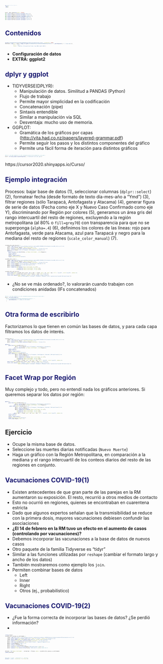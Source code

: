 ```yaml
---
title: "Curso Introductorio al uso de R Studio- Clase 4 (Raspado de la olla)"
output:
  ioslides_presentation:
    autosize: true
    transition: slower
    logo: logo.png
    code_folding: hide
    toc_float: TRUE 
---
```


<style>
.superbigimage{
    overflow-y:scroll;
    white-space: nowrap;
}
.superbigimage img{
    overflow-y: scroll;
    overflow-x: hidden;
}
.p {
  text-align: right;
}
.reveal section p {
    font-size: 0.5em;
}
.reveal .slides section .slideContent ui li{
    font-size: 0.6em;
    color: red;
}
.reveal section pre code {
    font-size: 0.6em;
}
.future-steps {
  color: MidnightBlue;
}
.otro {
  color: Teal;
}
.Advertencia {
  color: Crimson;
}
code.r{
  font-size: 3px;
}
pre {
  white-space: pre !important;
  overflow-y: scroll !important;
  max-height: 10vh !important;
  font-size: 1px;
}
.small-code pre code {
  font-size: 0.8em;
}
.codefont pre {
    font-size: 2px;
    line-height: 1px;
}
.gdbar img {
    width: 500px !important;
    height: 150px !important;
    margin: 10px 10px;
}
.gdbar {
    width: 550px !important;
    height: 175px !important;
}
slides > slide:not(.nobackground):before {
    right: 0px;    
    width: 200px;
    height: 70px;
    background-size: 1px 1px;
    padding: 0px 0;
}
.forceBreak { -webkit-column-break-after: always; break-after: column; }
slides > slide {
  overflow-x: auto !important;
  overflow-y: auto !important;
}
</style>
<script>
slides > slide:not(.nobackground):before {
  background: none;
}
</script>


```r
knitr::opts_chunk$set(echo = FALSE)
if(!require(dplyr)){install.packages("dplyr")}
if(!require(readxl)){install.packages("readxl")}
if(!require(ggplot2)){install.packages("ggplot2")}
if(!require(tidyr)){install.packages("tidyr")}
if(!require(plotly)){install.packages("plotly")}
if(!require(sjPlot)){install.packages("sjPlot")}
```

## Contenidos{.future-steps}

```r
unlink('0c963a043f92e3c567b6afb48d406df5a2f38f5c/presentacion4_cache', recursive = TRUE)
htmltools::img(src = knitr::image_uri(gsub("0c963a043f92e3c567b6afb48d406df5a2f38f5c/","",paste0(getwd(),"/","logo.png"))), 
               alt = 'logo', 
               style = 'opacity: 0.8;position:fixed; top:100%;right:100%')
```

- **Configuración de datos**
- **EXTRA: ggplot2**

## dplyr y ggplot {.future-steps .smaller}

- TIDYVERSE(DPLYR):
  - Manipulación de datos. Similitud a PANDAS (Python)
  - Flujo de trabajo
  - Permite mayor simplicidad en la codificación
  - Concatenación (pipe)
  - Sintaxis entendible
  - Similar a manipulación vía SQL
  - Desventaja: mucho uso de memoria.
- GGPLOT:
  - Gramática de los gráficos por capas (<http://vita.had.co.nz/papers/layered-grammar.pdf>)
  - Permite seguir los pasos y los distintos componentes del gráfico
  - Permite una fácil forma de iteración para distintos gráficos

```r
#knitr::include_graphics("G:/Mi unidad/Alvacast/Curso/Importar_xlsx.png")
knitr::include_graphics(paste0(getwd(),"/rstudioconf_ohi_hex.jpg"))
```

::: notes
https://cursor2020.shinyapps.io/Curso/
::: 

## Ejemplo integración {.future-steps .smaller}

Procesos: bajar base de datos (1), seleccionar columnas (`dplyr::select`) (2), formatear fecha (desde formato de texto día-mes-año a "Ymd") (3), filtrar regiones (sólo Tarapacá, Antofagasta y Atacama) (4), generar figura de serie de datos (Fecha como eje X y Nuevo Caso Confirmado como eje Y), discriminando por Región por colores (5), generamos un área gris del rango intercuartil del resto de regiones, excluyendo a la región metropolitana (al 80% o `fill=grey70`) con transparencia para que no se superponga (`alpha=.4`) (6), definimos los colores de las líneas: rojo para Antofagasta, verde para Atacama, azul para Tarapacá y negro para la mediana del resto de regiones (`scale_color_manual`) (7).

```r
covid19_chile_ant_ata_tar <- 
    readr::read_csv("https://raw.githubusercontent.com/ivanMSC/COVID19_Chile/master/covid19_chile.csv") %>% 
    dplyr::select(Fecha, Region, `Nuevo Confirmado`) %>%
    dplyr::mutate(Fecha=as.Date.character(Fecha,tryFormats = "%d-%m-%Y")) %>% 
    dplyr::filter(Region %in% c("Tarapacá","Antofagasta","Atacama")) %>% 
    ggplot()+
      geom_line(aes(x=as.Date(Fecha), y=`Nuevo Confirmado`, color=Region))+
      scale_x_date()+
      xlab("Fecha")+
      sjPlot::theme_blank()+
      theme(legend.position="bottom")

covid19_chile_resto <-
    readr::read_csv("https://raw.githubusercontent.com/ivanMSC/COVID19_Chile/master/covid19_chile.csv") %>% 
    dplyr::select(Fecha, Region, `Nuevo Confirmado`) %>%
    dplyr::mutate(Fecha=as.Date.character(Fecha,tryFormats = "%d-%m-%Y")) %>% 
    dplyr::filter(!Region %in% c("Tarapacá","Antofagasta","Atacama")) %>% 
    dplyr::filter(!Region %in% c("Metropolitana")) %>% 
    dplyr::group_by(Fecha)%>% 
    dplyr::summarise(mdn=median(`Nuevo Confirmado`,na.rm=T),
                     q1=quantile(`Nuevo Confirmado`,.25,na.rm=T),
                     q3=quantile(`Nuevo Confirmado`,.75,na.rm=T))

covid19_chile_ant_ata_tar+ 
    geom_ribbon(data= covid19_chile_resto, aes(y= mdn, x= Fecha, ymin = q1, ymax = q3), fill = "grey70", color="grey70", alpha=.4)+
    geom_line(data= covid19_chile_resto, aes(x= Fecha, y= mdn, color="black"))+
    scale_color_manual(name= "Región", values = c("red","green","blue","black"), 
                       label=c("Antofagasta","Atacama","Tarapacá","Mediana (resto regiones\nexcluyendo Metropolitana)"))
```

- ¿No se ve más ordenado?, lo valorarán cuando trabajen con condiciones anidadas (IFs concatenados)

```r
#knitr::include_graphics("G:/Mi unidad/Alvacast/Curso/Ejercicio15.png")
knitr::include_graphics(
  #gsub("0c963a043f92e3c567b6afb48d406df5a2f38f5c/","",
       paste0(getwd(),"/","pipe_vs_rest.png")
  )
```


## Otra forma de escribirlo {.future-steps .smaller}

Factorizamos lo que tienen en común las bases de datos, y para cada capa filtramos los datos de interés.

```r
covid19_chile <-
    readr::read_csv("https://raw.githubusercontent.com/ivanMSC/COVID19_Chile/master/covid19_chile.csv") %>% 
    dplyr::select(Fecha, Region, `Nuevo Confirmado`) %>%
    dplyr::mutate(Fecha=as.Date.character(Fecha,tryFormats = "%d-%m-%Y"))

ggplot()+
      geom_line(data=covid19_chile %>% 
                  dplyr::filter(Region %in% c("Tarapacá","Antofagasta","Atacama")),
                aes(x=as.Date(Fecha), y=`Nuevo Confirmado`, color=Region))+
      scale_x_date()+
      xlab("Fecha")+
      sjPlot::theme_blank()+
      theme(legend.position="bottom")+
      geom_ribbon(data= covid19_chile %>% 
                  dplyr::filter(!Region %in% c("Tarapacá","Antofagasta","Atacama","Metropolitana")) %>% 
                  dplyr::group_by(Fecha)%>% 
                  dplyr::summarise(mdn=median(`Nuevo Confirmado`,na.rm=T),
                     q1=quantile(`Nuevo Confirmado`,.25,na.rm=T),
                     q3=quantile(`Nuevo Confirmado`,.75,na.rm=T)), 
                aes(y= mdn, x= Fecha, ymin = q1, ymax = q3), fill = "grey70", color="grey70", alpha=.4)+
    geom_line(data= covid19_chile_resto, aes(x= Fecha, y= mdn,color="black"))+
    scale_color_manual(name= "Región", values = c("red","green","blue","black"), 
                       label=c("Antofagasta","Atacama","Tarapacá","Mediana (resto regiones\nexcluyendo Metropolitana)"))
```

## Facet Wrap por Región {.future-steps .smaller}

Muy complejo y todo, pero no entendí nada los gráficos anteriores. Si queremos separar los datos por región:

```r
ggplot()+
      geom_line(data=covid19_chile %>% 
                  dplyr::filter(Region %in% c("Tarapacá","Antofagasta","Atacama")),
                aes(x=as.Date(Fecha), y=`Nuevo Confirmado`, color=Region))+
        geom_ribbon(data= covid19_chile %>% 
                  dplyr::filter(!Region %in% c("Tarapacá","Antofagasta","Atacama","Metropolitana")) %>% 
                  dplyr::group_by(Fecha)%>% 
                  dplyr::summarise(mdn=median(`Nuevo Confirmado`,na.rm=T),
                     q1=quantile(`Nuevo Confirmado`,.25,na.rm=T),
                     q3=quantile(`Nuevo Confirmado`,.75,na.rm=T)), 
                aes(y= mdn, x= Fecha, ymin = q1, ymax = q3), fill = "grey70", color="grey70", alpha=.4)+
      scale_x_date()+
      xlab("Fecha")+
      sjPlot::theme_blank()+
      theme(legend.position="bottom")+
      facet_wrap(~Region, ncol = 1)
```


## Ejercicio

- Ocupe la misma base de datos.
- Seleccione las muertes diarias notificadas (`Nuevo Muerte`)
- Haga un gráfico con la Región Metropolitana, en comparación a la mediana y el rango intercuartil de los conteos diarios del resto de las regiones en conjunto.


## Vacunaciones COVID-19(1) {.future-steps .smaller}

- Existen antecedentes de que gran parte de las parejas en la RM aumentaron su exposición. El resto, recurrió a otros medios de contacto
- Esto no ocurrió en regiones, quienes se encontraban en cuarentena estricta
- Dado que algunos expertos señalan que la transmisibilidad se reduce con la primera dosis, mayores vacunaciones debiesen confundir las asociaciones 
- **¿El 14 de febrero en la RM tuvo un efecto en el aumento de casos (controlando por vacunaciones)?**
- Debemos incorporar las vacunaciones a la base de datos de nuevos casos
- Otro paquete de la familia Tidyverse es "tidyr"
- Similar a las funciones utilizadas por `reshape` (cambiar el formato largo y ancho de los datos)
- También mostraremos como ejemplo los `join`.
- Permiten combinar bases de datos
  - Left
  - Inner
  - Right
  - Otros (ej., probabilístico)

## Vacunaciones COVID-19(2) {.future-steps .smaller}
- ¿Fue la forma correcta de incorporar las bases de datos? ¿Se perdió información?
- 

```r
library(tidyr)
covid19_chile_vacuna_vs_confirmados <-
    readr::read_csv("https://raw.githubusercontent.com/MinCiencia/Datos-COVID19/master/output/producto76/vacunacion.csv") %>%
    tidyr::pivot_longer(cols=starts_with("20"), names_to="fecha", values_to="recuento") %>% 
    tidyr::pivot_wider(names_from=starts_with("Dosis"), values_from="recuento") %>% 
    dplyr::mutate(fecha=as.Date.character(fecha,tryFormats = "%Y-%m-%d")) %>% 
    dplyr::left_join(covid19_chile, by=c("fecha"="Fecha", "Region"="Region")) %>% 
    dplyr::filter(Region!="Total") %>% 
    dplyr::select(-Segunda) %>% 
    dplyr::filter(!is.na(Primera)) %>% 
    dplyr::mutate(met=factor(ifelse(Region=="Metropolitana",1,0))) %>% 
    dplyr::mutate(txtime=factor(ifelse(fecha>="2021-02-01",1,0))) #2021-02-14
    

didreg1 = lm(`Nuevo Confirmado` ~ txtime*met + Primera, data = covid19_chile_vacuna_vs_confirmados)
summary(didreg1)
```


```r
#unlink('*_files', recursive = T, force=T)
unlink("*_cache", recursive = T, force= T)
```
